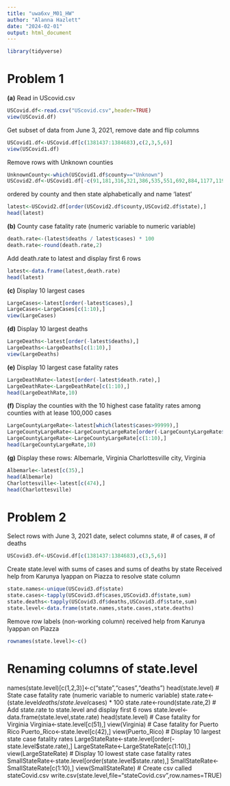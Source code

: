 ```yaml
---
title: "uwa6xv_M01_HW"
author: "Alanna Hazlett"
date: "2024-02-01"
output: html_document
---
```


```r
library(tidyverse)
```
# Problem 1
**(a)**
Read in UScovid.csv
```r
USCovid.df<-read.csv("UScovid.csv",header=TRUE)
view(USCovid.df)
```
Get subset of data from June 3, 2021, remove date and flip columns
```r
USCovid1.df<-USCovid.df[c(1381437:1384683),c(2,3,5,6)]
view(USCovid1.df)
```
Remove rows with Unknown counties 
```r
UnknownCounty<-which(USCovid1.df$county=="Unknown")
USCovid2.df<-USCovid1.df[-c(91,181,316,321,386,535,551,692,884,1177,1199,1224,1241,1322,1405,1757,1791,1812,2054,2141,2222,2402,2414,2615,2902,2919),]
```
ordered by county and then state alphabetically and name 'latest'
```r
latest<-USCovid2.df[order(USCovid2.df$county,USCovid2.df$state),]
head(latest)
```
**(b)**
County case fatality rate (numeric variable to numeric variable)
```r
death.rate<-(latest$deaths / latest$cases) * 100
death.rate<-round(death.rate,2)
```
Add death.rate to latest and display first 6 rows
```r
latest<-data.frame(latest,death.rate)
head(latest)
```
**(c)**
Display 10 largest cases
```r
LargeCases<-latest[order(-latest$cases),]
LargeCases<-LargeCases[c(1:10),]
view(LargeCases)
```
**(d)**
Display 10 largest deaths
```r
LargeDeaths<-latest[order(-latest$deaths),]
LargeDeaths<-LargeDeaths[c(1:10),]
view(LargeDeaths)
```
**(e)**
Display 10 largest case fatality rates
```r
LargeDeathRate<-latest[order(-latest$death.rate),]
LargeDeathRate<-LargeDeathRate[c(1:10),]
head(LargeDeathRate,10)
```
**(f)**
Display the counties with the 10 highest case fatality rates among counties with at lease 100,000 cases
```r
LargeCountyLargeRate<-latest[which(latest$cases>99999),]
LargeCountyLargeRate<-LargeCountyLargeRate[order(-LargeCountyLargeRate$death.rate),]
LargeCountyLargeRate<-LargeCountyLargeRate[c(1:10),]
head(LargeCountyLargeRate,10)
```
**(g)**
Display these rows: Albemarle, Virginia Charlottesville city, Virginia 
```r
Albemarle<-latest[c(35),]
head(Albemarle)
Charlottesville<-latest[c(474),]
head(Charlottesville)
```
# Problem 2 
Select rows with June 3, 2021 date, select columns state, # of cases, # of deaths
```r
USCovid3.df<-USCovid.df[c(1381437:1384683),c(3,5,6)]
```
Create state.level with sums of cases and sums of deaths by state
Received help from Karunya Iyappan on Piazza to resolve state column 
```r
state.names<-unique(USCovid3.df$state)
state.cases<-tapply(USCovid3.df$cases,USCovid3.df$state,sum)
state.deaths<-tapply(USCovid3.df$deaths,USCovid3.df$state,sum)
state.level<-data.frame(state.names,state.cases,state.deaths)
```
Remove row labels (non-working column) received help from Karunya Iyappan on Piazza
```r
rownames(state.level)<-c()
```
# Renaming columns of state.level 
names(state.level)[c(1,2,3)]<-c("state","cases","deaths")
head(state.level)
# State case fatality rate (numeric variable to numeric variable)
state.rate<-(state.level$deaths / state.level$cases) * 100
state.rate<-round(state.rate,2)
# Add state.rate to state.level and display first 6 rows
state.level<-data.frame(state.level,state.rate)
head(state.level)
# Case fatality for Virginia
Virginia<-state.level[c(51),]
view(Virginia)
# Case fatality for Puerto Rico
Puerto_Rico<-state.level[c(42),]
view(Puerto_Rico)
# Display 10 largest state case fatality rates
LargeStateRate<-state.level[order(-state.level$state.rate),]
LargeStateRate<-LargeStateRate[c(1:10),]
view(LargeStateRate)
# Display 10 lowest state case fatality rates
SmallStateRate<-state.level[order(state.level$state.rate),]
SmallStateRate<-SmallStateRate[c(1:10),]
view(SmallStateRate)
# Create csv called stateCovid.csv
write.csv(state.level,file="stateCovid.csv",row.names=TRUE)

